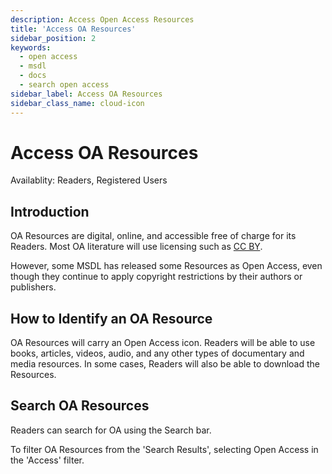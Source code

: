 ```yaml
---
description: Access Open Access Resources
title: 'Access OA Resources'
sidebar_position: 2
keywords:
  - open access
  - msdl
  - docs
  - search open access
sidebar_label: Access OA Resources
sidebar_class_name: cloud-icon
---
```


# Access OA Resources

<div className="badge badge--primary heading-badge">Availablity: Readers, Registered Users</div>

## Introduction

OA Resources are digital, online, and accessible free of charge for its Readers. Most OA literature will use licensing
such as [CC BY](https://creativecommons.org/licenses/by/4.0/).

However, some MSDL has released some Resources as Open Access, even though they continue to apply copyright restrictions
by their authors or publishers.

## How to Identify an OA Resource

OA Resources will carry an Open Access <OpenAccessIcon /> icon. Readers will be able to use books, articles, videos,
audio, and any other types of documentary and media resources. In some cases, Readers will also be able to download the
Resources.

## Search OA Resources

Readers can search for OA using the Search bar.

<Thumbnail src="/img/search/search-view.png" alt="Legal text details MSDL" width="1686px" />

To filter OA Resources from the 'Search Results', selecting Open Access in the 'Access' filter.
